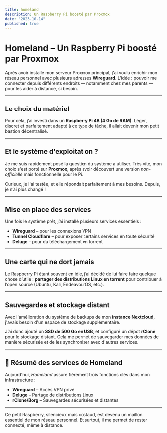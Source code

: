 ```yaml
---
title: homeland
description: Un Raspberry Pi boosté par Proxmox
date: "2023-10-14"
published: true
---
```


# Homeland – Un Raspberry Pi boosté par Proxmox

Après avoir installé mon serveur Proxmox principal, j'ai voulu enrichir mon réseau personnel avec plusieurs adresses **Wireguard**. L'idée : pouvoir me connecter depuis différents endroits — notamment chez mes parents — pour les aider à distance, si besoin.

---

## Le choix du matériel

Pour cela, j’ai investi dans un **Raspberry Pi 4B (4 Go de RAM)**. Léger, discret et parfaitement adapté à ce type de tâche, il allait devenir mon petit bastion décentralisé.

---

## Et le système d'exploitation ?

Je me suis rapidement posé la question du système à utiliser. Très vite, mon choix s'est porté sur **Proxmox**, après avoir découvert une version *non-officielle* mais fonctionnelle pour le Pi. 

Curieux, je l'ai testée, et elle répondait parfaitement à mes besoins. Depuis, je n’ai plus changé !

---

## Mise en place des services

Une fois le système prêt, j’ai installé plusieurs services essentiels :

- **Wireguard** – pour les connexions VPN
- **Tunnel Cloudflare** – pour exposer certains services en toute sécurité
- **Deluge** – pour du téléchargement en torrent

---

## Une carte qui ne dort jamais

Le Raspberry Pi étant souvent en idle, j’ai décidé de lui faire faire quelque chose d’utile : **partager des distributions Linux en torrent** pour contribuer à l’open source (Ubuntu, Kali, EndeavourOS, etc.).

---

## Sauvegardes et stockage distant

Avec l'amélioration du système de backups de mon **instance Nextcloud**, j'avais besoin d'un espace de stockage supplémentaire.

J’ai donc ajouté un **SSD de 500 Go en USB**, et configuré un dépot **rClone** pour le stockage distant. Cela me permet de sauvegarder mes données de manière sécurisée et de les synchroniser avec d'autres services.

---

## 🔗 Résumé des services de Homeland

Aujourd'hui, *Homeland* assure fièrement trois fonctions clés dans mon infrastructure :

- **Wireguard** – Accès VPN privé
- **Deluge** – Partage de distributions Linux
- **rClone/Borg** – Sauvegardes sécurisées et distantes

---

Ce petit Raspberry, silencieux mais costaud, est devenu un maillon essentiel de mon réseau personnel. Et surtout, il me permet de rester connecté, même à distance.
